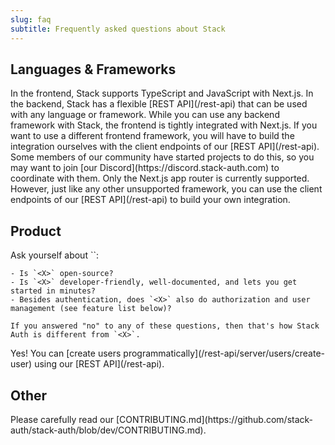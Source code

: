 ```yaml
---
slug: faq
subtitle: Frequently asked questions about Stack
---
```


## Languages & Frameworks
<AccordionGroup>
  <Accordion title="What languages are supported?">
    In the frontend, Stack supports TypeScript and JavaScript with Next.js. In the backend, Stack has a flexible [REST API](/rest-api) that can be used with any language or framework.
  </Accordion>
  <Accordion title="Can I use Stack with other JavaScript frameworks, like Astro or Angular?">
    While you can use any backend framework with Stack, the frontend is tightly integrated with Next.js. If you want to use a different frontend framework, you will have to build the integration ourselves with the client endpoints of our [REST API](/rest-api). Some members of our community have started projects to do this, so you may want to join [our Discord](https://discord.stack-auth.com) to coordinate with them.
  </Accordion>
  <Accordion title="Can I use Stack with the Next.js pages router?">
    Only the Next.js app router is currently supported. However, just like any other unsupported framework, you can use the client endpoints of our [REST API](/rest-api) to build your own integration.
  </Accordion>
</AccordionGroup>

## Product
<AccordionGroup>
  <Accordion title="How do you compare to <X>?">
    Ask yourself about `<X>`:

    - Is `<X>` open-source?
    - Is `<X>` developer-friendly, well-documented, and lets you get started in minutes?
    - Besides authentication, does `<X>` also do authorization and user management (see feature list below)?
    
    If you answered "no" to any of these questions, then that's how Stack Auth is different from `<X>`.
  </Accordion>
  <Accordion title="Can I migrate my existing userbase to Stack Auth?">
    Yes! You can [create users programmatically](/rest-api/server/users/create-user) using our [REST API](/rest-api).
  </Accordion>
</AccordionGroup>

## Other
<AccordionGroup>
  <Accordion title="How can I contribute?">
    Please carefully read our [CONTRIBUTING.md](https://github.com/stack-auth/stack-auth/blob/dev/CONTRIBUTING.md). 
  </Accordion>
</AccordionGroup>
